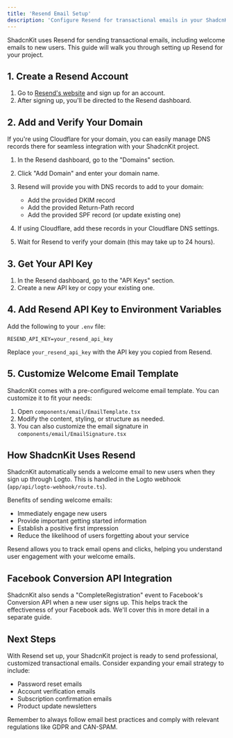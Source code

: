 ```yaml
---
title: 'Resend Email Setup'
description: 'Configure Resend for transactional emails in your ShadcnKit project'
---
```



ShadcnKit uses Resend for sending transactional emails, including welcome emails to new users. This guide will walk you through setting up Resend for your project.

## 1. Create a Resend Account

1. Go to [Resend's website](https://resend.com) and sign up for an account.
2. After signing up, you'll be directed to the Resend dashboard.

## 2. Add and Verify Your Domain

<Note>
  If you're using Cloudflare for your domain, you can easily manage DNS records there for seamless integration with your ShadcnKit project.
</Note>

1. In the Resend dashboard, go to the "Domains" section.
2. Click "Add Domain" and enter your domain name.
3. Resend will provide you with DNS records to add to your domain:
   - Add the provided DKIM record
   - Add the provided Return-Path record
   - Add the provided SPF record (or update existing one)

4. If using Cloudflare, add these records in your Cloudflare DNS settings.
5. Wait for Resend to verify your domain (this may take up to 24 hours).

## 3. Get Your API Key

1. In the Resend dashboard, go to the "API Keys" section.
2. Create a new API key or copy your existing one.

## 4. Add Resend API Key to Environment Variables

Add the following to your `.env` file:

```env
RESEND_API_KEY=your_resend_api_key
```

Replace `your_resend_api_key` with the API key you copied from Resend.

## 5. Customize Welcome Email Template

ShadcnKit comes with a pre-configured welcome email template. You can customize it to fit your needs:

1. Open `components/email/EmailTemplate.tsx`
2. Modify the content, styling, or structure as needed.
3. You can also customize the email signature in `components/email/EmailSignature.tsx`

## How ShadcnKit Uses Resend

ShadcnKit automatically sends a welcome email to new users when they sign up through Logto. This is handled in the Logto webhook (`app/api/logto-webhook/route.ts`).

Benefits of sending welcome emails:
- Immediately engage new users
- Provide important getting started information
- Establish a positive first impression
- Reduce the likelihood of users forgetting about your service

<Tip>
  Resend allows you to track email opens and clicks, helping you understand user engagement with your welcome emails.
</Tip>

## Facebook Conversion API Integration

ShadcnKit also sends a "CompleteRegistration" event to Facebook's Conversion API when a new user signs up. This helps track the effectiveness of your Facebook ads. We'll cover this in more detail in a separate guide.

## Next Steps

With Resend set up, your ShadcnKit project is ready to send professional, customized transactional emails. Consider expanding your email strategy to include:

- Password reset emails
- Account verification emails
- Subscription confirmation emails
- Product update newsletters

Remember to always follow email best practices and comply with relevant regulations like GDPR and CAN-SPAM.